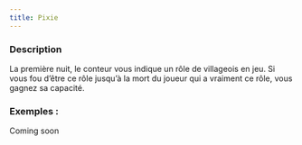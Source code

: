 ```yaml
---
title: Pixie
---
```



<Role PIXIE header />

### Description

La première nuit, le conteur vous indique un rôle de villageois en jeu. Si vous fou d’être ce rôle jusqu’à la mort du joueur qui a vraiment ce rôle, vous gagnez sa capacité.

### Exemples :

Coming soon
